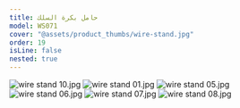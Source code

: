```yaml
---
title: حامل بكرة السلك
model: WS071
cover: "@assets/product_thumbs/wire-stand.jpg"
order: 19
isLine: false
nested: true
---
```



<ProductTabs />

![wire stand 10.jpg](@assets/article_images/wire-stand/wire-stand-10.jpg)
![wire stand 01.jpg](@assets/article_images/wire-stand/wire-stand-01.jpg)
![wire stand 05.jpg](@assets/article_images/wire-stand/wire-stand-05.jpg)
![wire stand 06.jpg](@assets/article_images/wire-stand/wire-stand-06.jpg)
![wire stand 07.jpg](@assets/article_images/wire-stand/wire-stand-07.jpg)
![wire stand 08.jpg](@assets/article_images/wire-stand/wire-stand-08.jpg)
